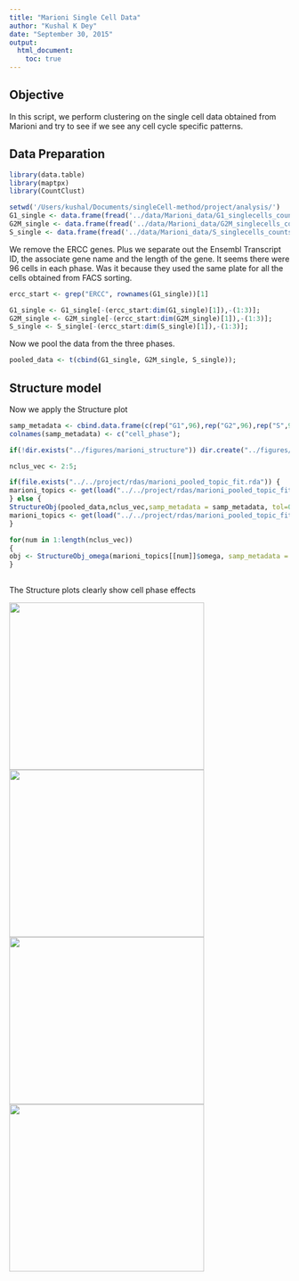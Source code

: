 ```yaml
---
title: "Marioni Single Cell Data"
author: "Kushal K Dey"
date: "September 30, 2015"
output: 
  html_document:
    toc: true
---
```


## Objective

In this script, we perform clustering on the single cell data obtained from Marioni and try to see if we see any cell cycle specific patterns.

## Data Preparation

```r
library(data.table)
library(maptpx)
library(CountClust)
```

```r
setwd('/Users/kushal/Documents/singleCell-method/project/analysis/')
G1_single <- data.frame(fread('../data/Marioni_data/G1_singlecells_counts.txt'), row.names=1);
G2M_single <- data.frame(fread('../data/Marioni_data/G2M_singlecells_counts.txt'), row.names=1);
S_single <- data.frame(fread('../data/Marioni_data/S_singlecells_counts.txt'), row.names=1);

```

We remove the ERCC genes. Plus we separate out the Ensembl Transcript ID, the associate gene name and the length of the gene.  It seems there were 96 cells in each phase. Was it because they used the same plate for all the cells obtained from FACS sorting. 

```r

ercc_start <- grep("ERCC", rownames(G1_single))[1]

G1_single <- G1_single[-(ercc_start:dim(G1_single)[1]),-(1:3)];
G2M_single <- G2M_single[-(ercc_start:dim(G2M_single)[1]),-(1:3)];
S_single <- S_single[-(ercc_start:dim(S_single)[1]),-(1:3)];
```

Now we pool the data from the three phases.

```r

pooled_data <- t(cbind(G1_single, G2M_single, S_single));
```


## Structure model

Now we apply the Structure plot

```r
samp_metadata <- cbind.data.frame(c(rep("G1",96),rep("G2",96),rep("S",96)));
colnames(samp_metadata) <- c("cell_phase");

if(!dir.exists("../figures/marioni_structure")) dir.create("../figures/marioni_structure")

nclus_vec <- 2:5;

if(file.exists("../../project/rdas/marioni_pooled_topic_fit.rda")) {
marioni_topics <- get(load("../../project/rdas/marioni_pooled_topic_fit.rda"));
} else {
StructureObj(pooled_data,nclus_vec,samp_metadata = samp_metadata, tol=0.005, batch_lab = NULL, path_rda="../../project/rdas/marioni_pooled_topic_fit.rda",partition=c('TRUE'),path_struct = "../figures/marioni_structure");
marioni_topics <- get(load("../../project/rdas/marioni_pooled_topic_fit.rda"));
}

for(num in 1:length(nclus_vec))
{
obj <- StructureObj_omega(marioni_topics[[num]]$omega, samp_metadata = samp_metadata, batch_lab = NULL,partition = rep("TRUE",dim(samp_metadata)[2]),path_struct="../figures/marioni_structure",control=list(cex.axis=1));
}
  
```

The Structure plots clearly show cell phase effects

<img src='../figures/marioni_structure/clus_2/struct_clus_2_cell_phase.png' style="width:350px;height:300px;">
<img src='../figures/marioni_structure/clus_3/struct_clus_3_cell_phase.png' style="width:350px;height:300px;">
<img src='../figures/marioni_structure/clus_4/struct_clus_4_cell_phase.png' style="width:350px;height:300px;">
<img src='../figures/marioni_structure/clus_5/struct_clus_5_cell_phase.png' style="width:350px;height:300px;">



